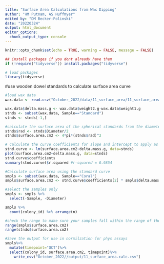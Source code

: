 ```yaml
---
title: "Surface Area Calculations from Wax Dipping"
author: "HM Putnam, AS Huffmyer"
edited by: "DM Becker-Polinski"
date: "20220324"
output: html_document
editor_options: 
  chunk_output_type: console
---
```


```r
knitr::opts_chunk$set(echo = TRUE, warning = FALSE, message = FALSE)

## install packages if you dont already have them
if (!require("tidyverse")) install.packages("tidyverse")

# load packages
library(tidyverse)
```

#use wooden dowel standards to calculate surface area curve 
```r

#load wax data
wax.data <- read.csv("October_2022/data/11_surface_area/11_surface_area_data.csv", header=TRUE)

wax.data$delta.mass.g <- wax.data$weight2.g-wax.data$weight1.g
stnds <- subset(wax.data, Sample=="Standard")
stnds <- stnds[-1,] 

#calculate the surface area of the spherical standards from the diameter
stnds$rad <- stnds$Diameter/2
stnds$surface.area.cm2 <- 4*pi*(stnds$rad)^2

# calculate the curve coefficients for slope and intercept to apply as the standard
stnd.curve <- lm(surface.area.cm2~delta.mass.g, data=stnds)
plot(surface.area.cm2~delta.mass.g, data=stnds)
stnd.curve$coefficients
summary(stnd.curve)$r.squared #r-squared = 0.9854

```


```r
#Calculate surface area using the standard curve
smpls <- subset(wax.data, Sample=="Coral")
smpls$surface.area.cm2 <- stnd.curve$coefficients[2] * smpls$delta.mass.g + stnd.curve$coefficients[1]

#select the samples only
smpls <- smpls %>%
  select(-Sample, -Diameter)

smpls %>%
  count(colony_id) %>% arrange(n)

#check the range to make sure your samples fall within the range of the standards
range(smpls$surface.area.cm2)
range(stnds$surface.area.cm2)

#Save the output for use in normilzation for phys assays
smpls%>%
  mutate(timepoint="OCT")%>%
  select(colony_id, surface.area.cm2, timepoint)%>%
    write_csv("October_2022//output/11_surface_area.calc.csv")
```

